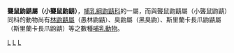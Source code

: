 {{Unreferenced|time=2019-04-10T10:11:37+00:00}}
{{Automatic taxobox
| taxon =  	Surdisorex
| authority = Thomas, 1906
}}
'''聾鼠鼩鼱屬（小聾鼠鼩鼱）'''，[[哺乳綱|哺乳綱]][[鼩鼱科|鼩鼱科]]的一屬，而與聾鼠鼩鼱屬（小聾鼠鼩鼱）同科的動物尚有[[林鼩鼱屬|林鼩鼱屬]]（愚林鼩鼱）、臭鼩屬（黑臭鼩）、斯里蘭卡長爪鼩鼱屬（斯里蘭卡長爪鼩鼱）等之數種[[哺乳動物|哺乳動物]]。
{{taxonbar}}
[[Category:鼩鼱科|L]]
[[Category:聋鼠鼩鼱属|L]]
[[Category:1906年描述的分类群|L]]

{{哺乳动物小作品}}